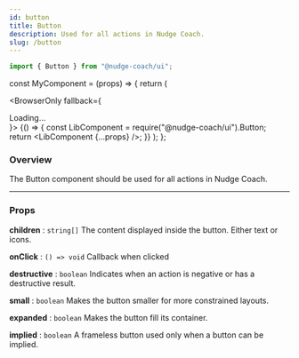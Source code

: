 ```yaml
---
id: button
title: Button
description: Used for all actions in Nudge Coach.
slug: /button
---
```


```jsx
import { Button } from "@nudge-coach/ui";
```


const MyComponent = (props) => {
return (

<BrowserOnly fallback={<div>Loading...</div>}>
  {() => {
    const LibComponent = require("@nudge-coach/ui").Button;
    return <LibComponent {...props} />;
  }}
</BrowserOnly>
); };

### Overview

The Button component should be used for all actions in Nudge Coach.

---

### Props

**children** : `string[]` The content displayed inside the button. Either text or icons.

**onClick** : `() => void`
Callback when clicked

**destructive** : `boolean`
Indicates when an action is negative or has a destructive result.

**small** : `boolean`
Makes the button smaller for more constrained layouts.

**expanded** : `boolean`
Makes the button fill its container.

**implied** : `boolean`
A frameless button used only when a button can be implied.
